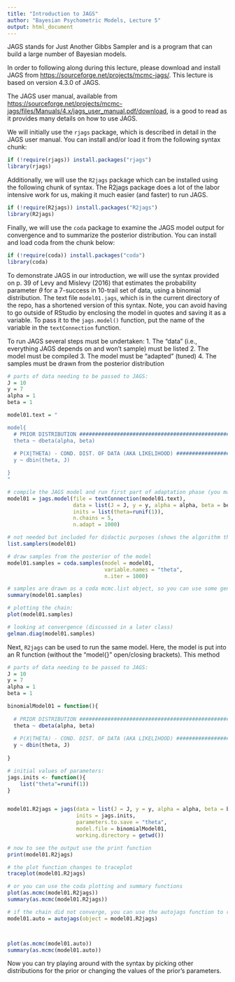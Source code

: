```yaml
---
title: "Introduction to JAGS"
author: "Bayesian Psychometric Models, Lecture 5"
output: html_document
---
```


JAGS stands for Just Another Gibbs Sampler and is a program that can build a large number of Bayesian models.

In order to following along during this lecture, please download and install JAGS from 
[https://sourceforge.net/projects/mcmc-jags/](https://sourceforge.net/projects/mcmc-jags/). This lecture is based on version 4.3.0 of JAGS.

The JAGS user manual, available from [https://sourceforge.net/projects/mcmc-jags/files/Manuals/4.x/jags_user_manual.pdf/download](https://sourceforge.net/projects/mcmc-jags/files/Manuals/4.x/jags_user_manual.pdf/download), is a good to read as it provides many details on how to use JAGS. 

We will initially use the `rjags` package, which is described in detail in the JAGS user manual. You can install and/or load it from the following syntax chunk:

```r
if (!require(rjags)) install.packages("rjags")
library(rjags)
```

Additionally, we will use the `R2jags` package which can be installed using the following chunk of syntax. The R2jags package does a lot of the labor intensive work for us, making it much easier (and faster) to run JAGS. 

```r
if (!require(R2jags)) install.packages("R2jags")
library(R2jags)
```

Finally, we will use the `coda` package to examine the JAGS model output for convergence and to summarize the posterior distribution. You can install and load coda from the chunk below:

```r
if (!require(coda)) install.packages("coda")
library(coda)
```


To demonstrate JAGS in our introduction, we will use the syntax provided on p. 39 of Levy and Mislevy (2016) that estimates the probability parameter $\theta$ for a 7-success in 10-trail set of data, using a binomial distribution. The text file `model01.jags`, which is in the current directory of the repo, has a shortened version of this syntax. Note, you can avoid having to go outside of RStudio by enclosing the model in quotes and saving it as a variable. To pass it to the `jags.model()` function, put the name of the variable in the `textConnection` function.

To run JAGS several steps must be undertaken: 
1. The "data" (i.e., everything JAGS depends on and won't sample) must be listed
2. The model must be compiled
3. The model must be "adapted" (tuned)
4. The samples must be drawn from the posterior distribution

```r
  
# parts of data needing to be passed to JAGS:
J = 10
y = 7
alpha = 1
beta = 1

model01.text = "

model{
  # PRIOR DISTRIBUTION ######################################################
  theta ~ dbeta(alpha, beta)
  
  # P(X|THETA) - COND. DIST. OF DATA (AKA LIKELIHOOD) #######################
  y ~ dbin(theta, J)

}
"

# compile the JAGS model and run first part of adaptation phase (you may have to change the path to the model file)
model01 = jags.model(file = textConnection(model01.text), 
                     data = list(J = J, y = y, alpha = alpha, beta = beta), 
                     inits = list(theta=runif(1)),
                     n.chains = 5, 
                     n.adapt = 1000)

# not needed but included for didactic purposes (shows the algorithm that will be used)
list.samplers(model01)

# draw samples from the posterior of the model
model01.samples = coda.samples(model = model01, 
                               variable.names = "theta", 
                               n.iter = 1000)

# samples are drawn as a coda mcmc.list object, so you can use some generic function with them:
summary(model01.samples)

# plotting the chain:
plot(model01.samples)

# looking at convergence (discussed in a later class)
gelman.diag(model01.samples)

```

Next, `R2jags` can be used to run the same model. Here, the model is put into an R function (without the "model{}" open/closing brackets). This method 

```r
# parts of data needing to be passed to JAGS:
J = 10
y = 7
alpha = 1
beta = 1

binomialModel01 = function(){
  
  # PRIOR DISTRIBUTION ######################################################
  theta ~ dbeta(alpha, beta)
  
  # P(X|THETA) - COND. DIST. OF DATA (AKA LIKELIHOOD) #######################
  y ~ dbin(theta, J)
  
}

# initial values of parameters:
jags.inits <- function(){
    list("theta"=runif(1))
}


model01.R2jags = jags(data = list(J = J, y = y, alpha = alpha, beta = beta), 
                      inits = jags.inits,
                      parameters.to.save = "theta", 
                      model.file = binomialModel01, 
                      working.directory = getwd())

# now to see the output use the print function
print(model01.R2jags)

# the plot function changes to traceplot
traceplot(model01.R2jags)

# or you can use the coda plotting and summary functions
plot(as.mcmc(model01.R2jags))
summary(as.mcmc(model01.R2jags))

# if the chain did not converge, you can use the autojags function to run and check it automatically
model01.auto = autojags(object = model01.R2jags)



plot(as.mcmc(model01.auto))
summary(as.mcmc(model01.auto))

```

Now you can try playing around with the syntax by picking other distributions for the prior or changing the values of the prior's parameters.

